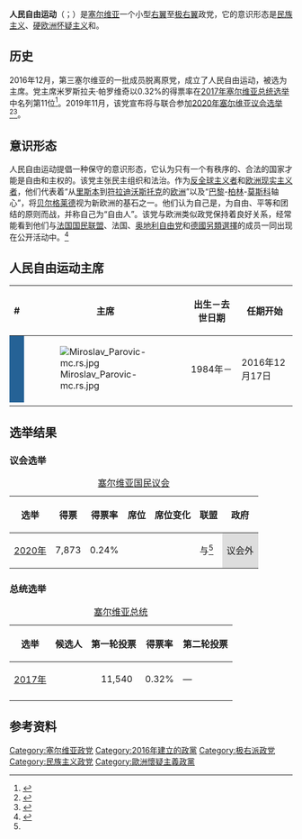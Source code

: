 {{Infobox political party
| abbreviation = NSP
| headquarters = [[贝尔格莱德|贝尔格莱德]]
| seats3 = {{Composition bar|0|110|#256296}}
| seats3_title = {{le|贝尔格莱德市议会|City Assembly of Belgrade}}
| seats2 = {{Composition bar|0|120|#256296}}
| seats2_title = [[伏伊伏丁那议会|伏伊伏丁那议会]]
| seats1_title = [[国民议会_(塞尔维亚)|国民议会]]
| seats1 = {{Composition bar|0|250|#256296}}
| split = 第三塞尔维亚
| name = 人民自由运动
| country = 塞尔维亚
| ideology = {{le|塞尔维亚民族主义|Serbian nationalism}}<br>{{le|主权主义|Souverainism}}<br>[[民族保守主义|民族保守主义]]<br>[[硬欧洲怀疑主义|硬欧洲怀疑主义]]<br>[[反移民|反移民]]<br>[[反全球化运动|反全球主义]]
| position = [[右翼|右翼]]至[[极右翼|极右翼]]
| foundation = {{Start date and age|2016|12|17|df=y}}
| leader = {{le|米罗斯拉夫·帕罗维奇|Miroslav Parović}}
| colorcode = #256296
| logo = File:Лого НСП.png
| logo_size = 180
| native_name = {{lang|sr|Народни слободарски покрет}}<br>{{lang|sr|Narodni slobodarski pokret}}
| website = {{URL|www.slobodarski.rs}}
}}
'''人民自由运动'''（{{Lang-sr-Cyrl|Народни слободарски покрет}}；{{Lang-sr-Latn|Narodni slobodarski pokret}}）是[[塞尔维亚|塞尔维亚]]一个小型[[右翼|右翼]]至[[极右翼|极右翼]]政党，它的意识形态是[[民族主义|民族主义]]、[[硬欧洲怀疑主义|硬欧洲怀疑主义]]和{{le|主权主义|Souverainism}}。

==历史==
2016年12月，第三塞尔维亚的一批成员脱离原党，成立了人民自由运动，{{le|米罗斯拉夫·帕罗维奇|Miroslav Parović}}被选为主席。党主席米罗斯拉夫·帕罗维奇以0.32%的得票率在[[2017年塞尔维亚总统选举|2017年塞尔维亚总统选举]]中名列第11位<ref>{{Cite web|title=RIK proglasio konačne rezultate predsedničkih izbora u Srbiji|url=https://www.slobodnaevropa.org/a/28443082.html|access-date=2021-02-27|website=Radio Slobodna Evropa|language=sh|archive-date=2020-06-08|archive-url=https://web.archive.org/web/20200608230838/https://www.slobodnaevropa.org/a/28443082.html|dead-url=no}}</ref>。2019年11月，该党宣布将与{{le|新塞尔维亚 (政党)|New Serbia (political party)|新塞尔维亚}}联合参加[[2020年塞尔维亚国会选举|2020年塞尔维亚议会选举]]<ref>{{Cite web|last=Beta|first=Piše|date=2019-11-26|title=Predstavljena nova koalicija za izbore u Srbiji – Narodni blok|url=https://www.danas.rs/politika/predstavljena-nova-koalicija-za-izbore-u-srbiji-narodni-blok/|access-date=2021-02-27|website=Dnevni list Danas|language=sr|archive-date=2020-09-17|archive-url=https://web.archive.org/web/20200917101726/https://www.danas.rs/politika/predstavljena-nova-koalicija-za-izbore-u-srbiji-narodni-blok/|dead-url=no}}</ref><ref name=":1">{{Cite web|title=Koalicija Narodni blok predala izbornu listu RIK|url=http://rs.n1info.com/Izbori-2020/a605899/Koalicija-Narodni-blok-predala-izbornu-listu-RIK.html|access-date=2021-02-27|website=N1 Srbija|language=sr|archive-date=2020-08-02|archive-url=https://web.archive.org/web/20200802105755/http://rs.n1info.com/Izbori-2020/a605899/Koalicija-Narodni-blok-predala-izbornu-listu-RIK.html|dead-url=no}}</ref>。

==意识形态==
人民自由运动提倡一种保守的意识形态，它认为只有一个有秩序的、合法的国家才能是自由和主权的。该党主张民主组织和法治。作为[[反全球化运动|反全球主义者]]和[[欧洲怀疑主义|欧洲现实主义者]]，他们代表着“从[[里斯本|里斯本]]到[[符拉迪沃斯托克|符拉迪沃斯托克]]的[[欧洲|欧洲]]”以及“[[巴黎|巴黎]]-[[柏林|柏林]]-[[莫斯科|莫斯科]]轴心”，将[[贝尔格莱德|贝尔格莱德]]视为新欧洲的基石之一。他们认为自己是{{le|主权主义|Souverainism|主权主义者}}，为自由、平等和团结的原则而战，并称自己为“自由人”。该党与欧洲类似政党保持着良好关系，经常能看到他们与[[法国|法国]][[国民联盟_(法国)|国民联盟]]、法国{{le|共和党 (法国)|Republican Party (France)|共和党}}、[[奥地利自由党|奥地利自由党]]和[[德國另類選擇|德國另類選擇]]的成员一同出现在公开活动中。<ref name=":0">{{Cite web|title=Народни слободарски покрет<nowiki>|</nowiki>СЛОБОДАРИ|url=http://slobodarski.rs/|access-date=2021-02-27|language=sr|archive-date=2021-05-31|archive-url=https://web.archive.org/web/20210531232619/http://slobodarski.rs/|dead-url=no}}</ref>

==人民自由运动主席==
{| class="wikitable" style="text-align:center"
!#
! colspan="2" |主席
!出生－去世日期
!任期开始
!任期结束
|-
! style="background:#256296;" |
|{{le|米罗斯拉夫·帕罗维奇|Miroslav Parović}}
|[[File:Miroslav_Parovic-mc.rs.jpg|frameless]]
|1984年－
|2016年12月17日
|现任
|-
|}

==选举结果==

===议会选举===
{| class="wikitable" style="text-align:center"
|+[[塞尔维亚国民议会|塞尔维亚国民议会]]
!选举
!得票
!得票率
!席位
!席位变化
!联盟
! rowspan="1" |政府
|-
![[2020年塞尔维亚国会选举|2020年]]
|7,873
|0.24%
|{{Composition bar|0|250|hex=#256296}}
|{{nochange}}
|与{{le|新塞尔维亚 (政党)|New Serbia (political party)|新塞尔维亚}}<ref name=":1" />
| style="background:#ddd;"| 议会外
|}

===总统选举===
{| class="wikitable" style="text-align:center"
|+ [[塞尔维亚总统|塞尔维亚总统]]
! 选举
! 候选人
! colspan=2 | 第一轮投票
! 得票率
!colspan=2 | 第二轮投票
! 得票率
|-
! [[2017年塞尔维亚总统选举|2017年]]
| {{le|米罗斯拉夫·帕罗维奇|Miroslav Parović}}
| {{no|第11位}}
| 11,540
| 0.32%
| —
| —
| —
|-
|}

==参考资料==
{{reflist}}

{{模板:塞尔维亚政党}}

[[Category:塞尔维亚政党|Category:塞尔维亚政党]]
[[Category:2016年建立的政黨|Category:2016年建立的政黨]]
[[Category:极右派政党|Category:极右派政党]]
[[Category:民族主义政党|Category:民族主义政党]]
[[Category:歐洲懷疑主義政黨|Category:歐洲懷疑主義政黨]]